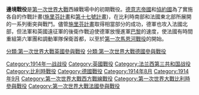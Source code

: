 
{{expand|time=2014-11-28T10:18:43+00:00}}
{{unreferenced|time=2014-11-28T10:18:43+00:00}}
{{Infobox military conflict
|conflict=邊境戰役
|image=[[File:Bataille_des_Frontières.svg|300px]]
|caption=邊境戰役地圖
|partof=[[第一次世界大戰|第一次世界大戰]]
|date=1914年8月7日-9月13日
|place=[[洛林|洛林]]、[[阿登|阿登]]和[[比利時|比利時]]
|result=德國勝利
|combatant1={{flag|Belgium}}<br />{{flag|France}}<br />{{flagcountry|United Kingdom}}
|combatant2={{flag|German Empire}}
|commander1={{flagicon|Belgium}} [[阿爾貝一世_(比利時)|阿爾貝一世]]<br />{{flagicon|France}} [[約瑟夫·霞飛|約瑟夫·霞飛]]<br />{{flagicon|United Kingdom}} [[約翰·弗倫奇|約翰·弗倫奇]]
|commander2={{flagicon|German Empire}} [[赫爾穆特·約翰內斯·路德維希·馮·毛奇|赫爾穆特·馮·毛奇]]
|strength1={{flagicon|France}}約1,046,000人<br />{{flagicon|Belgium}}約117,000人<br />{{flagicon|UK}}約70,000人
|strength2={{flagicon|German Empire}}約1,690,000人
|casualties1=法國:約329,000人(8月6日-9月5日)<br />英國:約29,597人<br />比利時:約4,500人
|casualties2=德國：約305,594人
| campaignbox = {{Campaignbox 邊境戰役}} {{Campaignbox Western Front (World War I)}}
}}

'''邊境戰役'''是[[第一次世界大戰|第一次世界大戰]]西線戰場中的初期戰役。[[德意志帝國|德意志帝國]]和[[協約國|協約國]]為了實施各自的作戰計畫([[施里芬計畫|施里芬計畫]]和[[第十七號計畫|第十七號計畫]])，在比利時南部和法國東北部所展開的一系列衝突與戰鬥。儘管[[施里芬計畫|施里芬計畫]]取得相當部分的成功，德軍也攻入法國北部，但法軍和英國遠征軍的後衛作戰迫使德軍放慢進軍[[巴黎|巴黎]]的速度，使法國有時間重組第六軍團和調動軍隊保衛首都，以至於[[第一次馬恩河戰役|第一次馬恩河戰役]]的開始。

{{第一次世界大战}}

[[Category:1914年一战战役|Category:1914年一战战役]]
[[Category:英國戰役|Category:英國戰役]]
[[Category:法兰西第三共和国战役|Category:法兰西第三共和国战役]]
[[Category:比利時戰役|Category:比利時戰役]]
[[Category:德國戰役|Category:德國戰役]]
[[Category:1914年8月|Category:1914年8月]]
[[Category:1914年9月|Category:1914年9月]]
[[分類:第一次世界大戰英國參與戰役|分類:第一次世界大戰英國參與戰役]]
[[分類:第一次世界大戰德國參與戰役|分類:第一次世界大戰德國參與戰役]]
[[Category:第一次世界大戰西方戰線戰役|Category:第一次世界大戰西方戰線戰役]]
[[Category:第一次世界大戰比利時參與戰役|Category:第一次世界大戰比利時參與戰役]]
[[Category:第一次世界大戰法國參與戰役|Category:第一次世界大戰法國參與戰役]]
